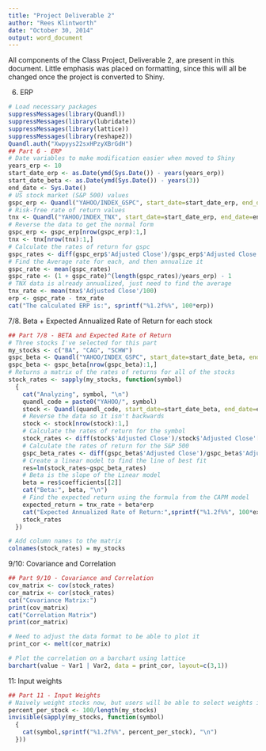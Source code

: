```yaml
---
title: "Project Deliverable 2"
author: "Rees Klintworth"
date: "October 30, 2014"
output: word_document
---
```

All components of the Class Project, Deliverable 2, are present in this document. Little emphasis
was placed on formatting, since this will all be changed once the project is converted to Shiny.

6. ERP
```r
# Load necessary packages
suppressMessages(library(Quandl))
suppressMessages(library(lubridate))
suppressMessages(library(lattice))
suppressMessages(library(reshape2))
Quandl.auth("Xwpyys22sxHPzyXBrGdH")
## Part 6 - ERP
# Date variables to make modification easier when moved to Shiny
years_erp <- 10
start_date_erp <- as.Date(ymd(Sys.Date()) - years(years_erp))
start_date_beta <- as.Date(ymd(Sys.Date()) - years(3))
end_date <- Sys.Date()
# US stock market (S&P 500) values
gspc_erp <- Quandl("YAHOO/INDEX_GSPC", start_date=start_date_erp, end_date=end_date)
# Risk-free rate of return values
tnx <- Quandl("YAHOO/INDEX_TNX", start_date=start_date_erp, end_date=end_date)
# Reverse the data to get the normal form
gspc_erp <- gspc_erp[nrow(gspc_erp):1,]
tnx <- tnx[nrow(tnx):1,]
# Calculate the rates of return for gspc
gspc_rates <- diff(gspc_erp$'Adjusted Close')/gspc_erp$'Adjusted Close'[-length(gspc_erp$'Adjusted Close')]
# Find the Average rate for each, and then annualize it
gspc_rate <- mean(gspc_rates)
gspc_rate <- (1 + gspc_rate)^(length(gspc_rates)/years_erp) - 1
# TNX data is already annualized, just need to find the average
tnx_rate <- mean(tnx$'Adjusted Close'/100)
erp <- gspc_rate - tnx_rate
cat("The calculated ERP is:", sprintf("%1.2f%%", 100*erp))
```
7/8. Beta + Expected Annualized Rate of Return for each stock
```r
## Part 7/8 - BETA and Expected Rate of Return
# Three stocks I've selected for this part
my_stocks <- c("BA", "CAG", "SCHW")
gspc_beta <- Quandl("YAHOO/INDEX_GSPC", start_date=start_date_beta, end_date=end_date)
gspc_beta <- gspc_beta[nrow(gspc_beta):1,]
# Returns a matrix of the rates of returns for all of the stocks
stock_rates <- sapply(my_stocks, function(symbol)
  {
    cat("Analyzing", symbol, "\n")
    quandl_code = paste0("YAHOO/", symbol)
    stock <- Quandl(quandl_code, start_date=start_date_beta, end_date=end_date)
    # Reverse the data so it isn't backwards
    stock <- stock[nrow(stock):1,]
    # Calculate the rates of return for the symbol
    stock_rates <- diff(stock$'Adjusted Close')/stock$'Adjusted Close'[-length(stock$'Adjusted Close')]
    # Calculate the rates of return for the S&P 500
    gspc_beta_rates <- diff(gspc_beta$'Adjusted Close')/gspc_beta$'Adjusted Close'[-length(gspc_beta$'Adjusted Close')]
    # Create a linear model to find the line of best fit
    res=lm(stock_rates~gspc_beta_rates)
    # Beta is the slope of the Linear model
    beta = res$coefficients[[2]]
    cat("Beta:", beta, "\n")
    # Find the expected return using the formula from the CAPM model
    expected_return = tnx_rate + beta*erp
    cat("Expected Annualized Rate of Return:",sprintf("%1.2f%%", 100*expected_return), "\n")
    stock_rates
  })

# Add column names to the matrix
colnames(stock_rates) = my_stocks
```
9/10: Covariance and Correlation
```r
## Part 9/10 - Covariance and Correlation
cov_matrix <- cov(stock_rates)
cor_matrix <- cor(stock_rates)
cat("Covariance Matrix:")
print(cov_matrix)
cat("Correlation Matrix")
print(cor_matrix)

# Need to adjust the data format to be able to plot it
print_cor <- melt(cor_matrix)

# Plot the correlation on a barchart using lattice
barchart(value ~ Var1 | Var2, data = print_cor, layout=c(3,1))
```
11: Input weights
```r
## Part 11 - Input Weights
# Naively weight stocks now, but users will be able to select weights in shiny app
percent_per_stock <- 100/length(my_stocks)
invisible(sapply(my_stocks, function(symbol)
  {
    cat(symbol,sprintf("%1.2f%%", percent_per_stock), "\n")
  }))
```